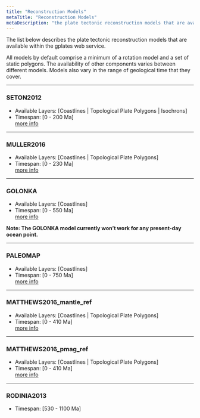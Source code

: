 ```yaml
---
title: "Reconstruction Models"
metaTitle: "Reconstruction Models"
metaDescription: "the plate tectonic reconstruction models that are available within the gplates web service."
---
```


The list below describes the plate tectonic reconstruction models that are available within the gplates web service.

All models by default comprise a minimum of a rotation model and a set of static polygons. The availability of other components varies between different models. Models also vary in the range of geological time that they cover.

---
### SETON2012
   * Available Layers: [Coastlines | Topological Plate Polygons | Isochrons]
   * Timespan: [0 - 200 Ma]  
[more info](https://www.earthbyte.org/global-continental-and-ocean-basin-reconstructions-since-200-ma/)

---
### MULLER2016
   * Available Layers: [Coastlines | Topological Plate Polygons]
   * Timespan: [0 - 230 Ma]   
   [more info](https://www.earthbyte.org/ocean-basin-evolution-and-global-scale-plate-reorganization-events-since-pangea-breakup/)

---
### GOLONKA
   * Available Layers: [Coastlines] 
   * Timespan: [0 - 550 Ma]  
   [more info](https://www.earthbyte.org/towards-community-driven-paleogeographic-reconstructions-integrating-open-access-paleogeographic-and-paleobiology-data-with-plate-tectonics/)

**Note: The GOLONKA model currently won’t work for any present-day ocean point.** 

---
### PALEOMAP
   * Available Layers: [Coastlines] 
   * Timespan: [0 - 750 Ma]  
   [more info](https://www.earthbyte.org/paleomap-paleoatlas-for-gplates/)

---
### MATTHEWS2016_mantle_ref
   * Available Layers: [Coastlines | Topological Plate Polygons]
   * Timespan: [0 - 410 Ma]  
   [more info](https://www.earthbyte.org/global-plate-boundary-evolution-and-kinematics-since-the-late-paleozoic/)

---
###  MATTHEWS2016_pmag_ref
   * Available Layers: [Coastlines | Topological Plate Polygons]
   * Timespan: [0 - 410 Ma]  
   [more info](https://www.earthbyte.org/global-plate-boundary-evolution-and-kinematics-since-the-late-paleozoic/)

---
### RODINIA2013
   * Timespan: [530 - 1100 Ma] 
